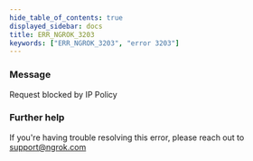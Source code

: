 ```yaml
---
hide_table_of_contents: true
displayed_sidebar: docs
title: ERR_NGROK_3203
keywords: ["ERR_NGROK_3203", "error 3203"]
---
```


### Message

Request blocked by IP Policy

### Further help

If you're having trouble resolving this error, please reach out to [support@ngrok.com](mailto:support@ngrok.com?subject=Help%20with%20ERR_NGROK_3203)
